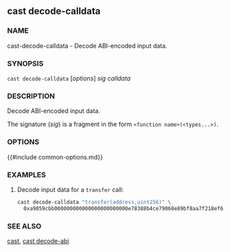## cast decode-calldata

### NAME

cast-decode-calldata - Decode ABI-encoded input data.

### SYNOPSIS

``cast decode-calldata`` [*options*] *sig* *calldata*

### DESCRIPTION

Decode ABI-encoded input data.

The signature (*sig*) is a fragment in the form `<function name>(<types...>)`.

### OPTIONS

{{#include common-options.md}}

### EXAMPLES

1. Decode input data for a `transfer` call:
    ```sh
    cast decode-calldata "transfer(address,uint256)" \
      0xa9059cbb000000000000000000000000e78388b4ce79068e89bf8aa7f218ef6b9ab0e9d0000000000000000000000000000000000000000000000000008a8e4b1a3d8000
    ```

### SEE ALSO

[cast](./cast.md), [cast decode-abi](./cast-decode-abi.md)
